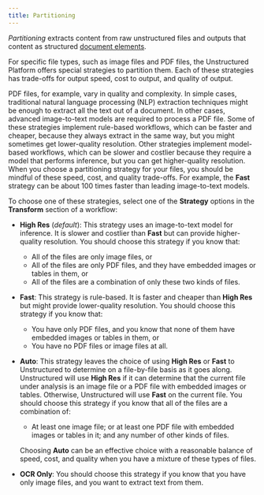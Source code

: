 ```yaml
---
title: Partitioning
---
```


_Partitioning_ extracts content from raw unstructured files and outputs that content as structured [document elements](/platform/document-elements).

For specific file types, such as image files and PDF files, the Unstructured Platform offers special strategies to partition them. Each of these 
strategies has trade-offs for output speed, cost to output, and quality of output.

PDF files, for example, vary in quality and complexity. In simple cases, traditional natural language processing (NLP) extraction techniques might 
be enough to extract all the text out of a document. In other cases, advanced image-to-text models are required 
to process a PDF file. Some of these strategies implement rule-based workflows, which can be faster and cheaper, because they always 
extract in the same way, but you might sometimes get lower-quality resolution. Other strategies implement 
model-based workflows, which can be slower and costlier because they require a model that performs inference, but you can get higher-quality resolution. 
When you choose a partitioning strategy for your files, you should be mindful of these speed, cost, and quality trade-offs. 
For example, the **Fast** strategy can be about 100 times faster than leading image-to-text models.

To choose one of these strategies, select one of the **Strategy** options in the **Transform** section of a workflow:

- **High Res** (_default_): This strategy uses an image-to-text model for inference. It is slower and costlier than **Fast** but can provide 
  higher-quality resolution. You should choose this strategy if you know that:

  - All of the files are only image files, or
  - All of the files are only PDF files, and they have embedded images or tables in them, or
  - All of the files are a combination of only these two kinds of files.

- **Fast**: This strategy is rule-based. It is faster and cheaper than **High Res** but might provide lower-quality resolution. 
  You should choose this strategy if you know that:

  - You have only PDF files, and you know that none of them have embedded images or tables in them, or 
  - You have no PDF files or image files at all.

- **Auto**: This strategy leaves the choice of using **High Res** or **Fast** to Unstructured to determine on a file-by-file basis as it goes along. 
  Unstructured will use **High Res** if it can determine that the current file under analysis is an image file or a PDF file with embedded images or tables. 
  Otherwise, Unstructured will use **Fast** on the current file. 
  You should choose this strategy if you know that all of the files are a combination of:

  - At least one image file; or at least one PDF file with embedded images or tables in it; and any number of other kinds of files.

  Choosing **Auto** can be an effective choice with a reasonable balance of speed, cost, and quality 
  when you have a mixture of these types of files. 

- **OCR Only**: You should choose this strategy if you know that you have only image files, and you want to extract text from them.
